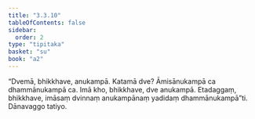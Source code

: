 ```yaml
---
title: "3.3.10"
tableOfContents: false
sidebar:
  order: 2
type: "tipitaka"
basket: "su"
book: "a2"
---
```



<DynamicBreadcrumb />

<Division number="151" book="a2">

<Paragraph number="242" book="a2">
“Dvemā, bhikkhave, anukampā. Katamā dve? Āmisānukampā ca dhammānukampā ca. Imā kho, bhikkhave, dve anukampā. Etadaggaṃ, bhikkhave, imāsaṃ dvinnaṃ anukampānaṃ yadidaṃ dhammānukampā”ti.

</Paragraph>
</Division>

<Paragraph number="243" type="center" book="a2">
Dānavaggo tatiyo.
</Paragraph>